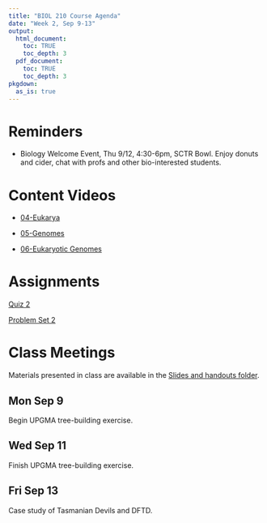 ```yaml
---
title: "BIOL 210 Course Agenda"
date: "Week 2, Sep 9-13"
output: 
  html_document:
    toc: TRUE
    toc_depth: 3
  pdf_document:
    toc: TRUE
    toc_depth: 3
pkgdown:
  as_is: true
---
```


# Reminders

* Biology Welcome Event, Thu 9/12, 4:30-6pm, SCTR Bowl. Enjoy donuts and cider, chat with profs and other bio-interested students.

# Content Videos

* [04-Eukarya](https://drive.google.com/drive/folders/18h_G9z9nqi_LV9Bdq87AZZgCpbEWWCH9?usp=drive_link)

* [05-Genomes](https://drive.google.com/drive/folders/1IhzYhuYcH-58z9h39GZ51fNmXI-n0TO2?usp=drive_link)

* [06-Eukaryotic Genomes](https://drive.google.com/drive/folders/1Il2QzipBuawfY4UMBwP2iQKNM1SP6vBM?usp=drive_link)

# Assignments

[Quiz 2](https://docs.google.com/forms/d/e/1FAIpQLSe03PkgqNcCk6QoPhslpzIQAD6EZWHpb6i-PcE7cla5Q9_7Fg/viewform?usp=sf_link)

[Problem Set 2](ps2.html)

# Class Meetings

Materials presented in class are available in the [Slides and handouts folder](https://drive.google.com/drive/folders/17Fm-yEXqtlvGJfFaw6WqywIScW_eZ8m_?usp=drive_link).

## Mon Sep 9

Begin UPGMA tree-building exercise.

## Wed Sep 11

Finish UPGMA tree-building exercise.


## Fri Sep 13

Case study of Tasmanian Devils and DFTD.


